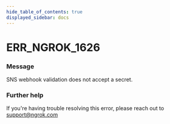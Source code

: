 ```yaml
---
hide_table_of_contents: true
displayed_sidebar: docs
---
```



# ERR_NGROK_1626

### Message
SNS webhook validation does not accept a secret.

<ErrorDetails error='err_ngrok_1626' />


### Further help
If you're having trouble resolving this error, please reach out to [support@ngrok.com](mailto:support@ngrok.com?subject=Help%20with%20ERR_NGROK_1626)

